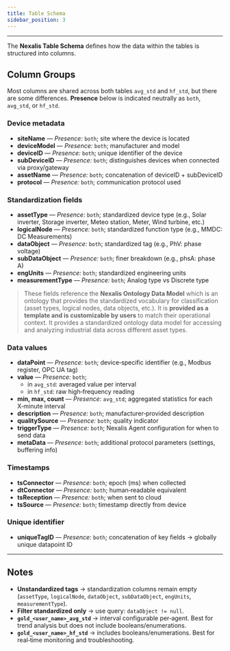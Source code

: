 ```yaml
---
title: Table Schema
sidebar_position: 3
---
```


---
The **Nexalis Table Schema** defines how the data within the tables is structured into columns.

## Column Groups

Most columns are shared across both tables `avg_std` and `hf_std`, but there are some differences. 
**Presence** below is indicated neutrally as `both`, `avg_std`, or `hf_std`.

### Device metadata
- **siteName** — *Presence:* `both`; site where the device is located  
- **deviceModel** — *Presence:* `both`; manufacturer and model  
- **deviceID** — *Presence:* `both`; unique identifier of the device  
- **subDeviceID** — *Presence:* `both`; distinguishes devices when connected via proxy/gateway  
- **assetName** — *Presence:* `both`; concatenation of deviceID + subDeviceID  
- **protocol** — *Presence:* `both`; communication protocol used  

### Standardization fields
- **assetType** — *Presence:* `both`; standardized device type (e.g., Solar inverter, Storage inverter, Meteo station, Meter, Wind turbine, etc.)
- **logicalNode** — *Presence:* `both`; standardized function type (e.g., MMDC: DC Measurements)
- **dataObject** — *Presence:* `both`; standardized tag (e.g., PhV: phase voltage)
- **subDataObject** — *Presence:* `both`; finer breakdown (e.g., phsA: phase A)
- **engUnits** — *Presence:* `both`; standardized engineering units
- **measurementType** — *Presence:* `both`; Analog type vs Discrete type

> These fields reference the **Nexalis Ontology Data Model** which is an ontology that provides the standardized vocabulary for classification (asset types, logical nodes, data objects, etc.). It is **provided as a template and is customizable by users** to match their operational context. 
It provides a standardized ontology data model for accessing and analyzing industrial data across different asset types.

### Data values
- **dataPoint** — *Presence:* `both`; device‑specific identifier (e.g., Modbus register, OPC UA tag)  
- **value** — *Presence:* `both`;  
  - in `avg_std`: averaged value per interval  
  - in `hf_std`: raw high‑frequency reading  
- **min, max, count** — *Presence:* `avg_std`; aggregated statistics for each X‑minute interval  
- **description** — *Presence:* `both`; manufacturer‑provided description  
- **qualitySource** — *Presence:* `both`; quality indicator  
- **triggerType** — *Presence:* `both`; Nexalis Agent configuration for when to send data  
- **metaData** — *Presence:* `both`; additional protocol parameters (settings, buffering info)  

### Timestamps
- **tsConnector** — *Presence:* `both`; epoch (ms) when collected  
- **dtConnector** — *Presence:* `both`; human‑readable equivalent  
- **tsReception** — *Presence:* `both`; when sent to cloud  
- **tsSource** — *Presence:* `both`; timestamp directly from device  

### Unique identifier
- **uniqueTagID** — *Presence:* `both`; concatenation of key fields → globally unique datapoint ID  

---

## Notes

- **Unstandardized tags** → standardization columns remain empty (`assetType`, `logicalNode`, `dataObject`, `subDataObject`, `engUnits`, `measurementType`).  
- **Filter standardized only** → use query: `dataObject != null`.  
- **`gold_<user_name>_avg_std`** → interval configurable per‑agent. Best for trend analysis but does not include booleans/enumerations.  
- **`gold_<user_name>_hf_std`** → includes booleans/enumerations. Best for real‑time monitoring and troubleshooting.  
